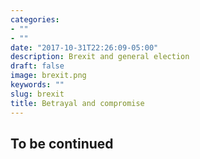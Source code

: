 ```yaml
---
categories:
- ""
- ""
date: "2017-10-31T22:26:09-05:00"
description: Brexit and general election
draft: false
image: brexit.png
keywords: ""
slug: brexit
title: Betrayal and compromise
---
```


## To be continued